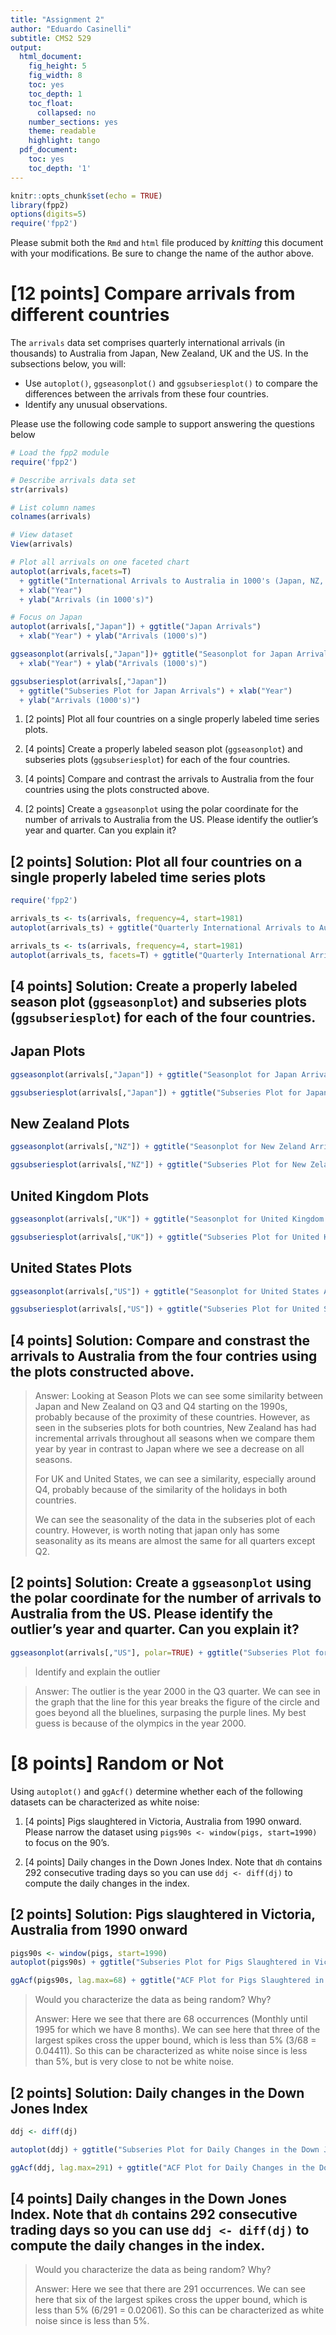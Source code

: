 ---
title: "Assignment 2"
author: "Eduardo Casinelli"
subtitle: CMS2 529
output:
  html_document:
    fig_height: 5
    fig_width: 8
    toc: yes
    toc_depth: 1
    toc_float:
      collapsed: no
    number_sections: yes
    theme: readable
    highlight: tango
  pdf_document:
    toc: yes
    toc_depth: '1'
---

```{r setup, include=FALSE}
knitr::opts_chunk$set(echo = TRUE)
library(fpp2)
options(digits=5)
require('fpp2')
```

Please submit both the `Rmd` and `html` file produced by *knitting* this document with your modifications. Be sure to change the name of the author above.


# [12 points] Compare arrivals from different countries

The `arrivals` data set comprises quarterly international arrivals (in thousands) to Australia from Japan, New Zealand, UK and the US. In the subsections below, you will:

  * Use `autoplot()`, `ggseasonplot()` and `ggsubseriesplot()` to compare the differences between the arrivals from these four countries.
  * Identify any unusual observations.
  
Please use the following code sample to support answering the questions below

```{r arrivals-sample, echo=FALSE, eval=FALSE}
# Load the fpp2 module
require('fpp2')

# Describe arrivals data set
str(arrivals)

# List column names
colnames(arrivals)

# View dataset
View(arrivals)

# Plot all arrivals on one faceted chart
autoplot(arrivals,facets=T) 
  + ggtitle("International Arrivals to Australia in 1000's (Japan, NZ, UK, US)") 
  + xlab("Year")
  + ylab("Arrivals (in 1000's)")

# Focus on Japan
autoplot(arrivals[,"Japan"]) + ggtitle("Japan Arrivals") 
  + xlab("Year") + ylab("Arrivals (1000's)")

ggseasonplot(arrivals[,"Japan"])+ ggtitle("Seasonplot for Japan Arrivals") 
  + xlab("Year") + ylab("Arrivals (1000's)")

ggsubseriesplot(arrivals[,"Japan"]) 
  + ggtitle("Subseries Plot for Japan Arrivals") + xlab("Year") 
  + ylab("Arrivals (1000's)")
```

  1. [2 points] Plot all four countries on a single properly labeled time series plots.

  1. [4 points] Create a properly labeled season plot (`ggseasonplot`) and subseries plots (`ggsubseriesplot`) for each of the four countries.

  1. [4 points] Compare and contrast the arrivals to Australia from the four countries using the plots constructed above.

  1. [2 points] Create a `ggseasonplot` using the polar coordinate for the number of arrivals to Australia from the US. Please identify the outlier's year and quarter. Can you explain it? 

  
## [2 points] Solution: Plot all four countries on a single properly labeled time series plots

```{r fpp2, echo=FALSE, eval=TRUE}
require('fpp2')
```


```{r arrivals-plot, echo=TRUE, eval=TRUE}
arrivals_ts <- ts(arrivals, frequency=4, start=1981)
autoplot(arrivals_ts) + ggtitle("Quarterly International Arrivals to Australia (in thoudsands)") + xlab('Year') + ylab("Arrivals (in thousands)")
```

```{r arrivals-timeSeriesFaceted, echo=TRUE, eval=TRUE}
arrivals_ts <- ts(arrivals, frequency=4, start=1981)
autoplot(arrivals_ts, facets=T) + ggtitle("Quarterly International Arrivals to Australia (in thoudsands)") + xlab('Year') + ylab("Arrivals (in thousands)")
```

## [4 points] Solution: Create a properly labeled season plot (`ggseasonplot`) and subseries plots (`ggsubseriesplot`) for each of the four countries.

## Japan Plots
```{r arrivals-seasonplot-japan, echo=TRUE, eval=TRUE}
ggseasonplot(arrivals[,"Japan"]) + ggtitle("Seasonplot for Japan Arrivals") + xlab("Quarter") + ylab("Arrivals (1000's)")
```

```{r arrivals-subplots-japan, echo=TRUE, eval=TRUE}
ggsubseriesplot(arrivals[,"Japan"]) + ggtitle("Subseries Plot for Japan Arrivals") + xlab("Quarter") + ylab("Arrivals (1000's)")
```

## New Zealand Plots
```{r arrivals-seasonplot-nz, echo=TRUE, eval=TRUE}
ggseasonplot(arrivals[,"NZ"]) + ggtitle("Seasonplot for New Zeland Arrivals") + xlab("Quarter") + ylab("Arrivals (1000's)")
```

```{r arrivals-subplots-nz, echo=TRUE, eval=TRUE}
ggsubseriesplot(arrivals[,"NZ"]) + ggtitle("Subseries Plot for New Zeland Arrivals") + xlab("Quarter") + ylab("Arrivals (1000's)")
```

## United Kingdom Plots
```{r arrivals-seasonplots-uk, echo=TRUE, eval=TRUE}
ggseasonplot(arrivals[,"UK"]) + ggtitle("Seasonplot for United Kingdom Arrivals") + xlab("Quarter") + ylab("Arrivals (1000's)")
```

```{r arrivals-subplots-uk, echo=TRUE, eval=TRUE}
ggsubseriesplot(arrivals[,"UK"]) + ggtitle("Subseries Plot for United Kingdom Arrivals") + xlab("Quarter") + ylab("Arrivals (1000's)")
```

## United States Plots
```{r arrivals-seasonplots-us, echo=TRUE, eval=TRUE}
ggseasonplot(arrivals[,"US"]) + ggtitle("Seasonplot for United States Arrivals") + xlab("Quarter") + ylab("Arrivals (1000's)")
```

```{r arrivals-subplots-us, echo=TRUE, eval=TRUE}
ggsubseriesplot(arrivals[,"US"]) + ggtitle("Subseries Plot for United States Arrivals") + xlab("Quarter") + ylab("Arrivals (1000's)")
```


## [4 points] Solution: Compare and constrast the arrivals to Australia from the four contries using the plots constructed above.

> Answer:
Looking at Season Plots we can see some similarity between Japan and New Zealand on Q3 and Q4 starting on the 1990s, probably because of the proximity of these countries. However, as seen in the subseries plots for both countries, New Zealand has had incremental arrivals throughout all seasons when we compare them year by year in contrast to Japan where we see a decrease on all seasons.
>
For UK and United States, we can see a similarity, especially around Q4, probably because of the similarity of the holidays in both countries. 
>
We can see the seasonality of the data in the subseries plot of each country. However, is worth noting that japan only has some seasonality as its means are almost the same for all quarters except Q2. 


## [2 points] Solution: Create a `ggseasonplot` using the polar coordinate for the number of arrivals to Australia from the US. Please identify the outlier's year and quarter. Can you explain it? 

```{r arrivals-seasonplot_polar, echo=TRUE, eval=TRUE}
ggseasonplot(arrivals[,"US"], polar=TRUE) + ggtitle("Subseries Plot for United States Arrivals")
```
> Identify and explain the outlier

> Answer:
The outlier is the year 2000 in the Q3 quarter. We can see in the graph that the line for this year breaks the figure of the circle and goes beyond all the bluelines, surpasing the purple lines. My best guess is because of the olympics in the year 2000.


# [8 points] Random or Not

Using `autoplot()` and `ggAcf()` determine whether each of the following datasets can be characterized as white noise:

  1. [4 points] Pigs slaughtered in Victoria, Australia from 1990 onward. Please narrow the dataset using `pigs90s <- window(pigs, start=1990)` to focus on the 90's.
  
  1. [4 points] Daily changes in the Down Jones Index. Note that `dh` contains 292 consecutive trading days so you can use `ddj <- diff(dj)` to compute the daily changes in the index.
  
## [2 points] Solution: Pigs slaughtered in Victoria, Australia from 1990 onward

```{r random-pigs-plot, echo=TRUE, eval=TRUE}
pigs90s <- window(pigs, start=1990)
autoplot(pigs90s) + ggtitle("Subseries Plot for Pigs Slaughtered in Victoria, Australia 1990 onward") + xlab("Year") + ylab("Number of Pigs")
```

```{r random-pigs-Acf-plot, echo=TRUE, eval=TRUE}
ggAcf(pigs90s, lag.max=68) + ggtitle("ACF Plot for Pigs Slaughtered in Victoria, Australia 1990 onward with 68 ocurrences")
```

> Would you characterize the data as being random? Why?
> 
Answer: 
Here we see that there are 68 occurrences (Monthly until 1995 for which we have 8 months). We can see here that three of the largest spikes cross the upper bound, which is less than 5% (3/68 = 0.04411). So this can be characterized as white noise since is less than 5%, but is very close to not be white noise.

## [2 points] Solution: Daily changes in the Down Jones Index

```{r random-dj-plot, echo=TRUE, eval=TRUE}
ddj <- diff(dj)

autoplot(ddj) + ggtitle("Subseries Plot for Daily Changes in the Down Jones Index") + xlab("Days") + ylab("DDJ")
```

```{r random-dj-Acf-plot, echo=TRUE, eval=TRUE}
ggAcf(ddj, lag.max=291) + ggtitle("ACF Plot for Daily Changes in the Down Jones Index")
```

## [4 points] Daily changes in the Down Jones Index. Note that `dh` contains 292 consecutive trading days so you can use `ddj <- diff(dj)` to compute the daily changes in the index.

> Would you characterize the data as being random? Why?
> 
Answer: 
Here we see that there are 291 occurrences. We can see here that six of the largest spikes cross the upper bound, which is less than 5% (6/291 = 0.02061). So this can be characterized as white noise since is less than 5%.
